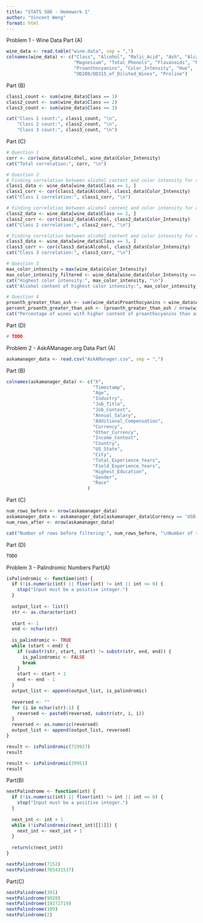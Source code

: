 ```yaml
---
title: "STATS 506 - Homework 1"
author: "Vincent Weng"
format: html
---
```


Problem 1 - Wine Data
Part (A)
```r
wine_data <- read.table("wine.data", sep = ",")
colnames(wine_data) <- c("Class", "Alcohol", "Malic_Acid", "Ash", "Alcalinity_of_Ash", 
                         "Magnesium", "Total_Phenols", "Flavanoids", "Nonflavanoid_Phenols",
                         "Proanthocyanins", "Color_Intensity", "Hue", 
                         "OD280/OD315_of_Diluted_Wines", "Proline")
```

Part (B)
```r
class1_count <- sum(wine_data$Class == 1)
class2_count <- sum(wine_data$Class == 2)
class3_count <- sum(wine_data$Class == 3)

cat("Class 1 count:", class1_count, "\n",
    "Class 2 count:", class2_count, "\n",
    "Class 3 count:", class3_count, "\n")
```

Part (C)
```r
# Question 1
corr <- cor(wine_data$Alcohol, wine_data$Color_Intensity)
cat("Total correlation:", corr, "\n")

# Question 2
# Finding correlation between alcohol content and color intensity for class 1
class1_data <- wine_data[wine_data$Class == 1, ]
class1_corr <- cor(class1_data$Alcohol, class1_data$Color_Intensity)
cat("Class 1 correlation:", class1_corr, "\n")

# Finding correlation between alcohol content and color intensity for class 2
class2_data <- wine_data[wine_data$Class == 2, ]
class2_corr <- cor(class2_data$Alcohol, class2_data$Color_Intensity)
cat("Class 2 correlation:", class2_corr, "\n")

# Finding correlation between alcohol content and color intensity for class 3
class3_data <- wine_data[wine_data$Class == 3, ]
class3_corr <- cor(class3_data$Alcohol, class3_data$Color_Intensity)
cat("Class 3 correlation:", class3_corr, "\n")

# Question 3
max_color_intensity = max(wine_data$Color_Intensity)
max_color_intensity_filtered <- wine_data[wine_data$Color_Intensity == max_color_intensity, ]
cat("Highest color intensity:", max_color_intensity, "\n")
cat("Alcohol content of highest color intensity:", max_color_intensity_filtered$Alcohol, "\n")

# Question 4
proanth_greater_than_ash <- sum(wine_data$Proanthocyanins > wine_data$Ash)
percent_proanth_greater_than_ash <- (proanth_greater_than_ash / nrow(wine_data)) * 100
cat("Percentage of wines with higher content of proanthocyanins than ash:", percent_proanth_greater_than_ash, "\n")
```

Part (D)
```r
# TODO
```







Problem 2 - AskAManager.org Data
Part (A)
```r
askamanager_data <- read.csv("AskAManager.csv", sep = ",")
```

Part (B)
```r
colnames(askamanager_data) <- c("X",
                                "Timestamp",
                                "Age",
                                "Industry",
                                "Job_Title",
                                "Job_Context",
                                "Annual_Salary",
                                "Additional_Compensation",
                                "Currency",
                                "Other_Currency",
                                "Income_Context",
                                "Country",
                                "US_State",
                                "City",
                                "Total_Experience_Years",
                                "Field_Experience_Years",
                                "Highest_Education",
                                "Gender",
                                "Race"
                              )
```

Part (C)
```r
num_rows_before <- nrow(askamanager_data)
askamanager_data <- askamanager_data[askamanager_data$Currency == 'USD',]
num_rows_after <- nrow(askamanager_data)

cat("Number of rows before filtering:", num_rows_before, "\nNumber of rows after filtering:", num_rows_after)
```

Part (D)
```r
TODO
```





Problem 3 - Palindromic Numbers
Part(A)
```r
isPalindromic <- function(int) {
  if (!is.numeric(int) || floor(int) != int || int <= 0) {
    stop("Input must be a positive integer.")
  }
  
  output_list <- list()
  str <- as.character(int)
  
  start <- 1
  end <- nchar(str)
  
  is_palindromic <- TRUE
  while (start < end) {
    if (substr(str, start, start) != substr(str, end, end)) {
      is_palindromic <- FALSE
      break
    }
    start <- start + 1
    end <- end - 1
  }
  output_list <- append(output_list, is_palindromic)
  
  reversed <- ""
  for (i in nchar(str):1) {
    reversed <- paste0(reversed, substr(str, i, i))
  }
  reversed <- as.numeric(reversed)
  output_list <- append(output_list, reversed)
}

result <- isPalindromic(729927)
result

result <- isPalindromic(39951)
result
```

Part(B)
```r
nextPalindrome <- function(int) {
  if (!is.numeric(int) || floor(int) != int || int <= 0) {
    stop("Input must be a positive integer.")
  }
  
  next_int <- int + 1
  while (!isPalindromic(next_int)[[1]]) {
    next_int <- next_int + 1
  }
  
  return(c(next_int))
}

nextPalindrome(7152)
nextPalindrome(765431537)
```

Part(C)
```r
nextPalindrome(391)
nextPalindrome(9928)
nextPalindrome(19272719)
nextPalindrome(109)
nextPalindrome(2)
```






